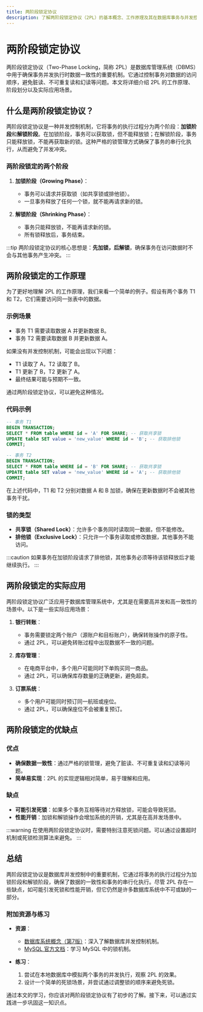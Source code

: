 ```yaml
---
title: 两阶段锁定协议
description: 了解两阶段锁定协议（2PL）的基本概念、工作原理及其在数据库事务与并发控制中的应用。
---
```


# 两阶段锁定协议

两阶段锁定协议（Two-Phase Locking，简称 2PL）是数据库管理系统（DBMS）中用于确保事务并发执行时数据一致性的重要机制。它通过控制事务对数据的访问顺序，避免脏读、不可重复读和幻读等问题。本文将详细介绍 2PL 的工作原理、阶段划分以及实际应用场景。

## 什么是两阶段锁定协议？

两阶段锁定协议是一种并发控制机制，它将事务的执行过程分为两个阶段：**加锁阶段**和**解锁阶段**。在加锁阶段，事务可以获取锁，但不能释放锁；在解锁阶段，事务只能释放锁，不能再获取新的锁。这种严格的锁管理方式确保了事务的串行化执行，从而避免了并发冲突。

### 两阶段锁定的两个阶段

1. **加锁阶段（Growing Phase）**：
   - 事务可以请求并获取锁（如共享锁或排他锁）。
   - 一旦事务释放了任何一个锁，就不能再请求新的锁。

2. **解锁阶段（Shrinking Phase）**：
   - 事务只能释放锁，不能再请求新的锁。
   - 所有锁释放后，事务结束。

:::tip
两阶段锁定协议的核心思想是：**先加锁，后解锁**，确保事务在访问数据时不会与其他事务产生冲突。
:::

## 两阶段锁定的工作原理

为了更好地理解 2PL 的工作原理，我们来看一个简单的例子。假设有两个事务 T1 和 T2，它们需要访问同一张表中的数据。

### 示例场景

- 事务 T1 需要读取数据 A 并更新数据 B。
- 事务 T2 需要读取数据 B 并更新数据 A。

如果没有并发控制机制，可能会出现以下问题：
- T1 读取了 A，T2 读取了 B。
- T1 更新了 B，T2 更新了 A。
- 最终结果可能与预期不一致。

通过两阶段锁定协议，可以避免这种情况。

### 代码示例

```sql
-- 事务 T1
BEGIN TRANSACTION;
SELECT * FROM table WHERE id = 'A' FOR SHARE; -- 获取共享锁
UPDATE table SET value = 'new_value' WHERE id = 'B'; -- 获取排他锁
COMMIT;

-- 事务 T2
BEGIN TRANSACTION;
SELECT * FROM table WHERE id = 'B' FOR SHARE; -- 获取共享锁
UPDATE table SET value = 'new_value' WHERE id = 'A'; -- 获取排他锁
COMMIT;
```

在上述代码中，T1 和 T2 分别对数据 A 和 B 加锁，确保在更新数据时不会被其他事务干扰。

### 锁的类型

- **共享锁（Shared Lock）**：允许多个事务同时读取同一数据，但不能修改。
- **排他锁（Exclusive Lock）**：只允许一个事务读取或修改数据，其他事务不能访问。

:::caution
如果事务在加锁阶段请求了排他锁，其他事务必须等待该锁释放后才能继续执行。
:::

## 两阶段锁定的实际应用

两阶段锁定协议广泛应用于数据库管理系统中，尤其是在需要高并发和高一致性的场景中。以下是一些实际应用场景：

1. **银行转账**：
   - 事务需要锁定两个账户（源账户和目标账户），确保转账操作的原子性。
   - 通过 2PL，可以避免转账过程中出现数据不一致的问题。

2. **库存管理**：
   - 在电商平台中，多个用户可能同时下单购买同一商品。
   - 通过 2PL，可以确保库存数量的正确更新，避免超卖。

3. **订票系统**：
   - 多个用户可能同时预订同一航班或座位。
   - 通过 2PL，可以确保座位不会被重复预订。

## 两阶段锁定的优缺点

### 优点
- **确保数据一致性**：通过严格的锁管理，避免了脏读、不可重复读和幻读等问题。
- **简单易实现**：2PL 的实现逻辑相对简单，易于理解和应用。

### 缺点
- **可能引发死锁**：如果多个事务互相等待对方释放锁，可能会导致死锁。
- **性能开销**：加锁和解锁操作会增加系统的开销，尤其是在高并发场景中。

:::warning
在使用两阶段锁定协议时，需要特别注意死锁问题。可以通过设置超时机制或死锁检测算法来避免。
:::

## 总结

两阶段锁定协议是数据库并发控制中的重要机制，它通过将事务的执行过程分为加锁阶段和解锁阶段，确保了数据的一致性和事务的串行化执行。尽管 2PL 存在一些缺点，如可能引发死锁和性能开销，但它仍然是许多数据库系统中不可或缺的一部分。

### 附加资源与练习

- **资源**：
  - [数据库系统概念（第7版）](https://www.db-book.com/)：深入了解数据库并发控制机制。
  - [MySQL 官方文档](https://dev.mysql.com/doc/)：学习 MySQL 中的锁机制。

- **练习**：
  1. 尝试在本地数据库中模拟两个事务的并发执行，观察 2PL 的效果。
  2. 设计一个简单的死锁场景，并尝试通过调整锁的顺序来避免死锁。

通过本文的学习，你应该对两阶段锁定协议有了初步的了解。接下来，可以通过实践进一步巩固这一知识点。